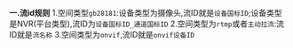 **一.流id规则** 
  1.空间类型`gb28181`:设备类型为摄像头,流ID就是`设备国标ID`;设备类型是NVR(平台类型),流ID为`设备国标ID_通道国标ID`
  2.空间类型为`rtmp`或者`主动拉流`:流ID就是`流名称`
  3.空间类型为`onvif`,流ID就是`onvif设备ID`